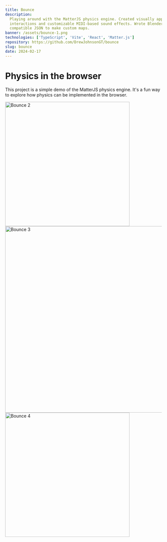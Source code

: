 ```yaml
---
title: Bounce
description:
  Playing around with the MatterJS physics engine. Created visually appealling simulations with simple rule based
  interactions and customizable MIDI-based sound effects. Wrote Blender script to convert 2D planes into MatterJS
  compatible JSON to make custom maps.
banner: /assets/bounce-1.png
technologies: ['TypeScript', 'Vite', 'React', 'Matter.js']
repository: https://github.com/DrewJohnsonGT/bounce
slug: bounce
date: 2024-02-17
---
```


# Physics in the browser

This project is a simple demo of the MatterJS physics engine. It's a fun way to explore how physics can be implemented
in the browser.

<img src="/assets/bounce-2.png" alt="Bounce 2" width="400px" />
<img src="/assets/bounce-3.png" alt="Bounce 3" width="600px" />
<img src="/assets/bounce-4.png" alt="Bounce 4" width="400px" />
